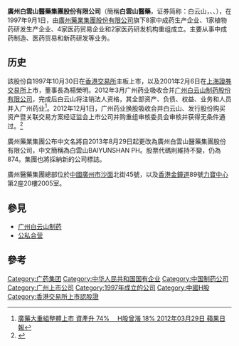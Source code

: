 {{Infobox_Company |
  company_name_zh = 廣州白雲山醫藥集團股份有限公司  |
  company_name = 廣州白雲山醫藥集團股份有限公司  |
  company_logo =  |
  company_type = [[国有企业|国有企业]]、[[上市公司|上市公司]]<br />{{sse|600332}}<br />{{hkex|0874}}|
  company_slogan  = |
  foundation =  1997年|
  location ={{CHN}}[[广东省|广东省]][[广州市|广州市]]<br />沙面北街45号|
  industry = 医药制造业|
  key_people = | 
  sales =  |
  profit =  |
  asset =  |
  market_value = |
  num_employees = |
  revenue = |
  products =  |
  parent = [[广州医药集团|广州医药集团]]|
  homepage = [http://www.gpc.com.cn 广州药业股份有限公司]
}}
'''廣州白雲山醫藥集團股份有限公司'''（簡稱'''白雲山醫藥'''，证券简称：白云山，{{hkex|0874}}、{{sse|600332}}、{{otcbb|GZPHY}}），在1997年9月1日，由[[廣州醫藥集團|廣州藥業集團股份有限公司]]旗下8家中成药生产企业、1家植物药研发生产企业、4家医药贸易企业和2家医药研发机构重组成立。主要从事中成药制造、医药贸易和新药研发等业务。

==历史==
該股份自1997年10月30日在[[香港交易所|香港交易所]]主板上市，以及2001年2月6日在[[上海證券交易所|上海證券交易所]]上市，董事長為楊榮明。2012年3月广州药业吸收合并[[广州白云山制药股份有限公司|广州白云山制药股份有限公司]]，完成后白云山将注销法人资格，其全部资产、负债、权益、业务和人员并入广州药业<ref>[http://hk.apple.nextmedia.com/template/apple/art_main.php?iss_id=20120329&sec_id=15307&subsec_id=15320&art_id=16200995 廣藥大重組整體上市 資產升 74%　 H股曾漲 18% 2012年03月29日 蘋果日報]</ref>。2012年12月1日，广州药业换股吸收合并白云山、发行股份购买资产暨关联交易方案经证监会上市公司并购重组审核委员会审核并获得无条件通过。<ref>{{Cite web |url=http://finance.qq.com/a/20121201/001648.htm |title=广药合并白云山获批 王老吉商标暂不注入 |accessdate=2012-12-01 |archive-date=2013-11-05 |archive-url=https://web.archive.org/web/20131105121827/http://finance.qq.com/a/20121201/001648.htm |dead-url=no }}</ref>

廣州藥業集團公布中文名將自2013年8月29日起更改為廣州白雲山醫藥集團股份有限公司，中文簡稱為白雲山BAIYUNSHAN PH。股票代碼則維持不變，仍為874。集團也將採納新的公司標誌。

廣州醫藥集團總部位於[[中華人民共和國|中國]][[廣州市|廣州市]][[沙面|沙面]]北街45號，以及[[香港|香港]][[金鐘道|金鐘道]]89號[[力寶中心|力寶中心]]第2座20樓2005室。

== 參見 ==
* [[广州白云山制药|广州白云山制药]]
* [[公私合营|公私合营]]

== 參考 ==
{{reflist}}

{{广州医药集团有限公司}}
[[Category:广药集团|Category:广药集团]]
[[Category:中华人民共和国国有企业|Category:中华人民共和国国有企业]]
[[Category:中国制药公司|Category:中国制药公司]]
[[Category:广州上市公司|Category:广州上市公司]]
[[Category:1997年成立的公司|Category:1997年成立的公司]]
[[Category:中國H股|Category:中國H股]]
[[Category:香港交易所上市認股證|Category:香港交易所上市認股證]]
